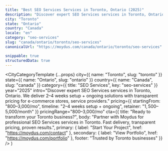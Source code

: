 ```yaml
---
title: "Best SEO Services Services in Toronto, Ontario (2025)"
description: "Discover expert SEO Services services in Toronto, Ontario. 2–4 weeks setup + ongoing delivery, $800–$3,000/mo investment. Local market expertise + modern solutions."
city: "Toronto"
state: "Ontario"
country: "Canada"
locale: "en"
category: "seo-services"
slug: "canada/ontario/toronto/seo-services"
canonicalUrl: "https://moydus.com/canada/ontario/toronto/seo-services"

snippable: true
structuredData: true
---
```



  <CityCategoryTemplate
    {...props}
    city={{ name: "Toronto", slug: "toronto" }}
    state={{ name: "Ontario", slug: "ontario" }}
    country={{ name: "Canada", slug: "canada" }}
    category={{ title: "SEO Services", key: "seo-services" }}
    year="2025"
    intro="Discover expert SEO Services services in Toronto, Ontario. We deliver 2–4 weeks setup + ongoing solutions with transparent pricing for e-commerce stores, service providers."
    pricing={{
      startingFrom: "$800–$3,000/mo",
      timeline: "2–4 weeks setup + ongoing",
      retainer: "$1,500–$5,000/month"
    }}
    pricingRange="$800–$3,000/mo"
    cta={{
      title: "Ready to transform your Toronto business?",
      body: "Partner with Moydus for professional SEO Services services in Toronto. Fast delivery, transparent pricing, proven results.",
      primary: { label: "Start Your Project", href: "https://moydus.com/contact" },
      secondary: { label: "View Portfolio", href: "https://moydus.com/portfolio" },
      footer: "Trusted by Toronto businesses"
    }}
  />
)
